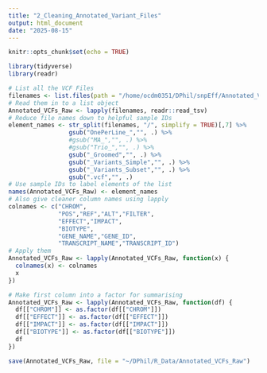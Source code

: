 ```yaml
---
title: "2_Cleaning_Annotated_Variant_Files"
output: html_document
date: "2025-08-15"
---
```


```r
knitr::opts_chunk$set(echo = TRUE)
```

```r
library(tidyverse)
library(readr)
```

```r
# List all the VCF Files
filenames <- list.files(path = "/home/ocdm0351/DPhil/snpEff/Annotated_VCFs", pattern="*OnePerLine*", full.names=TRUE)
# Read them in to a list object
Annotated_VCFs_Raw <- lapply(filenames, readr::read_tsv)
# Reduce file names down to helpful sample IDs
element_names <- str_split(filenames, "/", simplify = TRUE)[,7] %>%
                 gsub("OnePerLine_","", .) %>%
                 #gsub("MA_","", .) %>%
                 #gsub("Trio_","", .) %>%
                 gsub("_Groomed","", .) %>%
                 gsub("_Variants_Simple","", .) %>%
                 gsub("_Variants_Subset","", .) %>%
                 gsub(".vcf","", .)
# Use sample IDs to label elements of the list
names(Annotated_VCFs_Raw) <- element_names
# Also give cleaner column names using lapply
colnames <- c("CHROM",
              "POS","REF","ALT","FILTER",
              "EFFECT","IMPACT",
              "BIOTYPE",
              "GENE_NAME","GENE_ID",
              "TRANSCRIPT_NAME","TRANSCRIPT_ID")
# Apply them
Annotated_VCFs_Raw <- lapply(Annotated_VCFs_Raw, function(x) {
  colnames(x) <- colnames
  x
})
```

```r
# Make first column into a factor for summarising
Annotated_VCFs_Raw <- lapply(Annotated_VCFs_Raw, function(df) {
  df[["CHROM"]] <- as.factor(df[["CHROM"]])   
  df[["EFFECT"]] <- as.factor(df[["EFFECT"]])   
  df[["IMPACT"]] <- as.factor(df[["IMPACT"]])  
  df[["BIOTYPE"]] <- as.factor(df[["BIOTYPE"]])   
  df
})

```

```r
save(Annotated_VCFs_Raw, file = "~/DPhil/R_Data/Annotated_VCFs_Raw")
```
